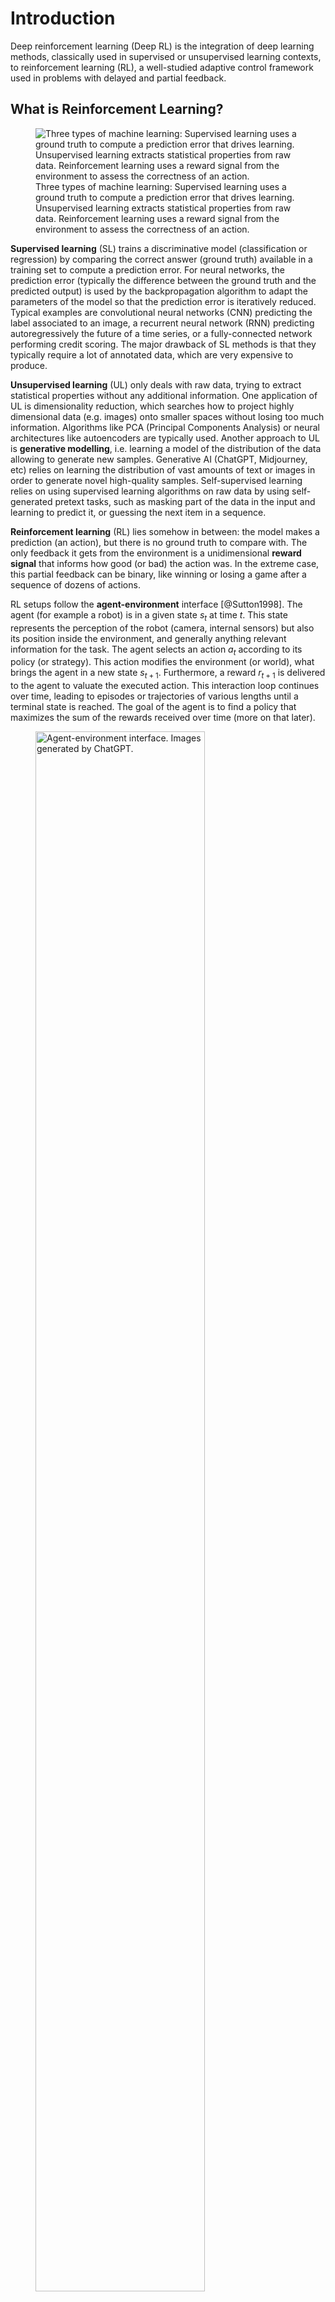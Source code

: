 # Introduction {-}

Deep reinforcement learning (Deep RL) is the integration of deep learning methods, classically used in supervised or unsupervised learning contexts, to reinforcement learning (RL), a well-studied adaptive control framework used in problems with delayed and partial feedback.

## What is Reinforcement Learning?


![Three types of machine learning: Supervised learning uses a ground truth to compute a prediction error that drives learning. Unsupervised learning extracts statistical properties from raw data. Reinforcement learning uses a reward signal from the environment to assess the correctness of an action.](img/slulrl.png){#fig-sulrl}


**Supervised learning** (SL) trains a discriminative model (classification or regression) by comparing the correct answer (ground truth) available in a training set to compute a prediction error. For neural networks, the prediction error (typically the difference between the ground truth and the predicted output) is used by the backpropagation algorithm to adapt the parameters of the model so that the prediction error is iteratively reduced. Typical examples are convolutional neural networks (CNN) predicting the label associated to an image, a recurrent neural network (RNN) predicting autoregressively the future of a time series, or a fully-connected network performing credit scoring. The major drawback of SL methods is that they typically require a lot of annotated data, which are very expensive to produce.

**Unsupervised learning** (UL) only deals with raw data, trying to extract statistical properties without any additional information. One application of UL is dimensionality reduction, which searches how to project highly dimensional data (e.g. images) onto smaller spaces without losing too much information. Algorithms like PCA (Principal Components Analysis) or neural architectures like autoencoders are typically used. Another approach to UL is **generative modelling**, i.e. learning a model of the distribution of the data allowing to generate new samples. Generative AI (ChatGPT, Midjourney, etc) relies on learning the distribution of vast amounts of text or images in order to generate novel high-quality samples. Self-supervised learning relies on using supervised learning algorithms on raw data by using self-generated pretext tasks, such as masking part of the data in the input and learning to predict it, or guessing the next item in a sequence. 

**Reinforcement learning** (RL) lies somehow in between: the model makes a prediction (an action), but there is no ground truth to compare with. The only feedback it gets from the environment is a unidimensional **reward signal** that informs how good (or bad) the action was. In the extreme case, this partial feedback can be binary, like winning or losing a game after a sequence of dozens of actions.

RL setups follow the **agent-environment** interface [@Sutton1998]. The agent (for example a robot) is in a given state $s_t$ at time $t$. This state represents the perception of the robot (camera, internal sensors) but also its position inside the environment, and generally anything relevant information for the task. The agent selects an action $a_t$ according to its policy (or strategy). This action modifies the environment (or world), what brings the agent in a new state $s_{t+1}$. Furthermore, a reward $r_{t+1}$ is delivered to the agent to valuate the executed action. This interaction loop continues over time, leading to episodes or trajectories of various lengths until a terminal state is reached. The goal of the agent is to find a policy that maximizes the sum of the rewards received over time (more on that later).

![Agent-environment interface. Images generated by ChatGPT.](img/agent-environment-robot.png){#fig-agentenv width=80%}


The key concept in RL is **trial and error** learning: trying out actions until their outcome is good. The agent selects an **action** from its repertoire and observes the outcome. If the outcome is positive (reward), the action is reinforced (it becomes more likely to occur again). If the outcome is negative (punishment), the action will be avoided in the future. After enough interactions, the agent has **learned** which action to perform in a given situation.


![Trial and error learning. Top: classical trial and error learning, where the agent tries different actions until the outcome is satisfying. Bottom: the outcome of the trial influences via learning whether the corresponding action will be reinforced or avoided in the future.](img/trialanderror.png){#fig-trialerror width=80%}


The agent has to **explore** its environment via trial-and-error in order to gain knowledge. The agent's behavior then is roughly divided into two phases:

1. The **exploration** phase, where it gathers knowledge about its environment.
2. The **exploitation** phase, where this knowledge is used to collect as many rewards as possible.

The biggest issue with this approach is that exploring large action spaces might necessitate a **lot** of trials (a problem referred to as **sample complexity**). The modern techniques we will see in this book try to reduce the sample complexity.

![Sample complexity: learning to control a modern plane through trial and error might be too long and dangerous. Image generated by ChatGPT.](img/cockpit.webp){#fig-cockpit}


::: {.callout-tip icon="false" title="Sutton and Barto. Reinforcement learning: An Introduction"}

The book "Reinforcement learning: An introduction" (1st and 2nd editions) [@Sutton1998;@Sutton2017] contains everything you need to know about the basics of RL. The second edition can be found here:

<http://incompleteideas.net/book/the-book-2nd.html>

:::

## Applications of Reinforcement Learning

RL can be used in many control problems, ranging from simple problems to complex robotics, video games or even plasma control.

### Optimal control

The most basic problems on which RL can be applied are simple control environments with a few degrees of freedom. The `gymnasium` library (formerly `gym`) maintained by the Farama foundation provides an API for RL environments as well as the reference implementation of the most popular ones, including control problems, Mujoco robotic simulations and Atari games:

<https://gymnasium.farama.org>

Some examples:

:::{.callout-note icon="false"}
## Pendulum

Goal: maintaining the pendulum vertical by changing the applied torque.

::: {.columns}
::: {.column width=50%}

**Before**

![Source: <https://keras.io/examples/rl/ddpg_pendulum/>](img/pendulum-before.gif){width=60%}

:::
::: {.column width=50%}

**After**

![](img/pendulum-after.gif){width=60%}

:::
:::

:::
:::{.callout-note icon="false"}
## Cartpole

Goal: maintaining the pole vertical by moving the cart.

::: {.columns}
::: {.column width=50%}

**Before**

![](img/cartpole-before.gif){width=60%}

:::
::: {.column width=50%}

**After**

![](img/cartpole-after.gif){width=60%}

:::
:::

Source: <https://towardsdatascience.com/cartpole-introduction-to-reinforcement-learning-ed0eb5b58288>

See the Cartpole learning in real life (Deisenroth and Rasmussen, 2011):

{{< video https://www.youtube.com/embed/XiigTGKZfks
    title="Cartpole"
    aspect-ratio="16x9" 
>}}



:::


### Atari games

These toy control problems were used for decades to test various RL algorithms, although serious applications existed. The big breakthrough in (deep) reinforcement learning occurred in 2013, as a small startup in London, DeepMind Technologies Limited (now Google Deepmind), led by Demis Hassabis, successfully coupled reinforcement learning with deep neural networks for the first time. Their proposed algorithm, the deep Q-network [DQN, @Mnih2013;@Mnih2015], used a convolutional neural network (CNN) to learn to play many Atari games by trial and error, without any prior information about the game and only using raw images as inputs. 

{{< video https://www.youtube.com/embed/rQIShnTz1kU
    title="DQN - Atari"
    aspect-ratio="16x9" 
>}}

Similar pixel-based games were quickly mastered, such as the TORCS simulator with the A3C algporithm [@Mnih2016]:

{{< video https://www.youtube.com/embed/0xo1Ldx3L5Q
    title="A3C - TOCS"
    aspect-ratio="16x9" 
>}}

Simulated robotics were addressed by similar techniques:

{{< video https://www.youtube.com/embed/faDKMMwOS2Q
    title="A3C - Parkour"
    aspect-ratio="16x9" 
>}}


### AlphaGo

The next major breakthrough for Deep RL happened in 2016, as AlphaGo, also created by Deepmind, was able to beat Lee Sedol, world champion of the game of Go. AlphaGo coupled the power of deep neural networks and RL with Monte Carlo Tree Search (MCTS), a popular tree-based search algorithm, to learn through self-play the optimal strategy for the game of Go. This performance was extremely commented, as such a dominance of an AI system was not expected before decades.

{{< video https://www.youtube.com/embed/8tq1C8spV_g
    title="AlphaGo"
    aspect-ratio="16x9" 
>}}

### OpenAI Five and AlphaStar

Despite its complexity, the game of Go is actually quite simple for a computer: there is full observability (the entire state of the game is known to the players), the number of possible actions is quite limited, the consequence of an action is fully predictable, and planning is only necessary over a few dozens of plays. On the contrary, modern video games like DotA 2 or Starcraft have partial observability (the player only sees its immediate surroundings), hundreds of hierarchical actions can be made at each time step, the dynamics of the game are largely unknown, and a game can last hours. In some sense, it is much more difficult to become good at DotA than it is at chess or Go. 

Deepmind and OpenAI recognized this difference and started applying deep RL methods to Starcraft II and DotA 2, respectively, between 2017 and 2020. They managed to beat teams of professional players under limited conditions, but eventually stopped because of the huge training costs (and they had to work on LLMs...). 

{{< video https://www.youtube.com/embed/eHipy_j29Xw
    title="OpenAI Five"
    aspect-ratio="16x9" 
>}}

{{< video https://www.youtube.com/embed/UuhECwm31dM
    title="OpenAI Five"
    aspect-ratio="16x9" 
>}}

### Process control

In 2016, Deepmind applied its RL algorithms to the control of the cooling systems in Google's datacenters. The system learned passively from observations of the current cooling sytem what the optimal policy was. When they gave control to the RL agent, it instantly led to a 40% reduction of energy consumption, which, for Google's data centers, represents a huge amount of money. See @Luo2022 for a recent review of RL controlling cooling systems.

![Source: <https://deepmind.com/blog/deepmind-ai-reduces-google-data-centre-cooling-bill-40/>](img/googledatacenter_1.png){#fig-googledatacenter}

This showed that the progress in deep RL was not limited to toy problems or video games, but could be relevant for complex process control problems. An amazing illustration of that idea is the magnetic control of tokamak plasmas by @Degrave2022.

![Magnetic control of tokamak plasmas through deep reinforcement learning. Source: @Degrave2022](img/tokamak.webp){#fig-tokamak}

Another recent illustration is how RL can be used in the design of silicon chips by Nvidia [@Roy2022].

![Optimization of Parallel Prefix Circuits using Deep Reinforcement Learning. @Roy2022](img/chipdesign.png){#fig-chipdesign}


### Robotics

A natural application of RL is in the domain of (autonomous) robotics, where agents / robots can autonomously solve tasks by themselves. A very influential lab working on robotics and Deep RL is RAIL lab of **Sergey Levine** at Berkeley. 

{{< video https://www.youtube.com/embed/l8zKZLqkfII
    title="OpenAI Five"
    aspect-ratio="16x9" 
>}}

OpenAI worked on dexterity tasks.

{{< video https://www.youtube.com/embed/jwSbzNHGflM
    title="OpenAI Dexterity"
    aspect-ratio="16x9" 
>}}


Autonomous driving is another promising field of application for deep RL. The english startup Wayve made for example a very exciting demo of their system (see @Kendall2018 and <https://wayve.ai/blog/learning-to-drive-in-a-day-with-reinforcement-learning>).


{{< video https://www.youtube.com/embed/eRwTbRtnT1I
    title="Wayve"
    aspect-ratio="16x9" 
>}}

A recent contribution by the UZH Robotics and Perception Group leveraged deep RL to control drones flying at high speeds [@Kaufmann2023].


{{< video https://www.youtube.com/embed/fBiataDpGIo
    title="Drone racing"
    aspect-ratio="16x9" 
>}}


### ChatGPT

RL can also be used to fine-tune **generative AI** models, such as diffusion models or large language models such as ChatGPT. Generative models typically learn from raw data using pretext tasks: predicting missing parts of the data, or predicting the next item in a sequence. While this allows to learn a world model, it does not lead to meaningful behaviors for a task at hand. Using RL allows to fine-tune the model so that its outputs align with the task. Such a model alignment is central to the acceptance of LLMs. 

![Source: <https://openai.com/blog/chatgpt/>](img/ChatGPT.svg){#fig-chatgpt}


### and many more...

RL finds applications in virtually any field involving sequential decision making, including finance technology [@Malibari2023], inventory management [@Madeka2022], missile guidance [@Li2022a] or healthcare [@Yu2020b].